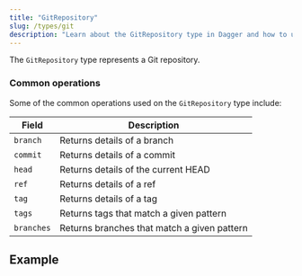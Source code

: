 ```yaml
---
title: "GitRepository"
slug: /types/git
description: "Learn about the GitRepository type in Dagger and how to use it with Git repositories."
---
```




The `GitRepository` type represents a Git repository.

### Common operations

Some of the common operations used on the `GitRepository` type include:

| Field | Description |
|-------|-------------|
| `branch` | Returns details of a branch |
| `commit` | Returns details of a commit |
| `head` | Returns details of the current HEAD |
| `ref` | Returns details of a ref |
| `tag` | Returns details of a tag |
| `tags` | Returns tags that match a given pattern |
| `branches` | Returns branches that match a given pattern |

## Example

<CloneRemoteGit />
